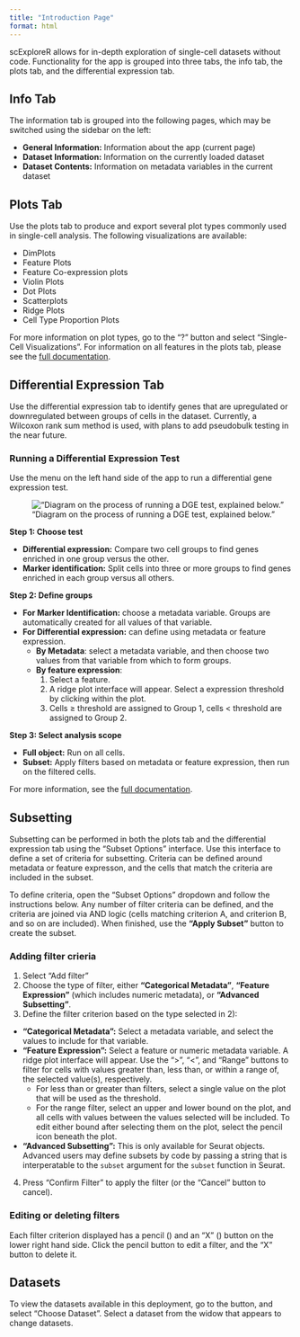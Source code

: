 ```yaml
---
title: "Introduction Page"
format: html
---
```


scExploreR allows for in-depth exploration of single-cell datasets without code. Functionality for the app is grouped into three tabs, the info tab, the plots tab, and the differential expression tab.

## Info Tab

The information tab is grouped into the following pages, which may be switched using the sidebar on the left:

- **General Information:** Information about the app (current page)
- **Dataset Information:** Information on the currently loaded dataset 
- **Dataset Contents:** Information on metadata variables in the current dataset

## Plots Tab

Use the plots tab to produce and export several plot types commonly used in single-cell analysis. The following visualizations are available:

- DimPlots
- Feature Plots
- Feature Co-expression plots
- Violin Plots
- Dot Plots
- Scatterplots
- Ridge Plots
- Cell Type Proportion Plots

For more information on plot types, go to the "?" button and select "Single-Cell Visualizations". For information on all features in the plots tab, please see the [full documentation](https://amc-heme.github.io/scExploreR/articles/full_documentation.html#plots-tab).

## Differential Expression Tab

Use the differential expression tab to identify genes that are upregulated or downregulated between groups of cells in the dataset. Currently, a Wilcoxon rank sum method is used, with plans to add pseudobulk testing in the near future.

### Running a Differential Expression Test

Use the menu on the left hand side of the app to run a differential gene expression test.

::: {style="width: 600px;"}
!["Diagram on the process of running a DGE test, explained below."](intro_page_dge_figure.svg)
:::

**Step 1: Choose test**

- **Differential expression:** Compare two cell groups to find genes enriched in one group versus the other.  
- **Marker identification:** Split cells into three or more groups to find genes enriched in each group versus all others.  

**Step 2: Define groups**  

- **For Marker Identification:** choose a metadata variable. Groups are automatically created for all values of that variable.
- **For Differential expression:** can define using metadata or feature expression.
  - **By Metadata**: select a metadata variable, and then choose two values from that variable from which to form groups.
  - **By feature expression**:
    1. Select a feature.  
    2. A ridge plot interface will appear. Select a expression threshold by clicking within the plot.
    3. Cells ≥ threshold are assigned to Group 1, cells < threshold are assigned to Group 2.  
    
**Step 3: Select analysis scope**

- **Full object:** Run on all cells.  
- **Subset:** Apply filters based on metadata or feature expression, then run on the filtered cells.

For more information, see the [full documentation](https://amc-heme.github.io/scExploreR/articles/full_documentation.html#dge-tab).

## Subsetting

Subsetting can be performed in both the plots tab and the differential expression tab using the "Subset Options" interface. Use this interface to define a set of criteria for subsetting. Criteria can be defined around metadata or feature expresson, and the cells that match the criteria are included in the subset. 

To define criteria, open the "Subset Options" dropdown and follow the instructions below. Any number of filter criteria can be defined, and the criteria are joined via AND logic (cells matching criterion A, and criterion B, and so on are included). When finished, use the **"Apply Subset"** button to create the subset.

### Adding filter crieria

1. Select "Add filter"
2. Choose the type of filter, either **"Categorical Metadata"**, **"Feature Expression"** (which includes numeric metadata), or **"Advanced Subsetting"**.
3. Define the filter criterion based on the type selected in 2):
  - **"Categorical Metadata":** Select a metadata variable, and select the values to include for that variable.
  - **"Feature Expression":** Select a feature or numeric metadata variable. A ridge plot interface will appear. Use the ">", "<", and "Range" buttons to filter for cells with values greater than, less than, or within a range of, the selected value(s), respectively. 
    - For less than or greater than filters, select a single value on the plot that will be used as the threshold. 
    - For the range filter, select an upper and lower bound on the plot, and all cells with values between the values selected will be included. To edit either bound after selecting them on the plot, select the pencil icon beneath the plot.
  - **"Advanced Subsetting":** This is only available for Seurat objects. Advanced users may define subsets by code by passing a string that is interperatable to the `subset` argument for the `subset` function in Seurat.
4. Press "Confirm Filter" to apply the filter (or the "Cancel" button to cancel). 

### Editing or deleting filters

Each filter criterion displayed has a pencil (<i class="fa fa-pencil"></i>) and an "X" (<i class="fa fa-times-circle"></i>) button on the lower right hand side. Click the pencil button to edit a filter, and the "X" button to delete it. 

## Datasets

To view the datasets available in this deployment, go to the <span class="options-button-representation"><i class="fas fa-ellipsis"></i></span> button, and select "Choose Dataset". Select a dataset from the widow that appears to change datasets.


